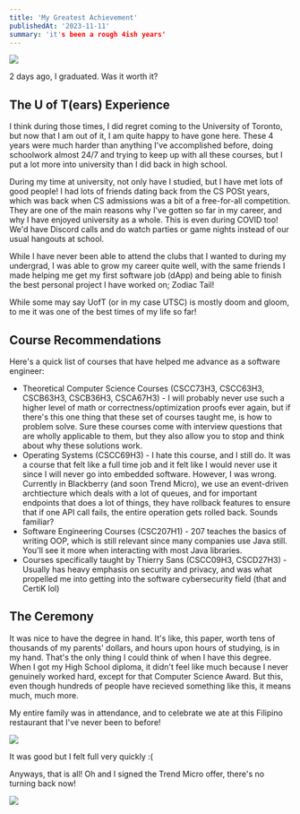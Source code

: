 ```yaml
---
title: 'My Greatest Achievement'
publishedAt: '2023-11-11'
summary: 'it's been a rough 4ish years'
---
```


![](/assets/b/log/uoft/0.jpg)

2 days ago, I graduated. Was it worth it?

## The U of T(ears) Experience

I think during those times, I did regret coming to the University of Toronto, but
now that I am out of it, I am quite happy to have gone here. 
These 4 years were much harder than anything I've accomplished before, doing schoolwork almost 24/7 
and trying to keep up with all these courses, but I put a lot more into university than I did 
back in high school.


During my time at university, not only have I studied, but I have met lots of good people! 
I had lots of friends dating back from the CS POSt years, which was back when CS admissions was 
a bit of a free-for-all competition. They are one of the main reasons why I've gotten so 
far in my career, and why I have enjoyed university as a whole. This is even during COVID too!
We'd have Discord calls and do watch parties or game nights instead of our usual hangouts at 
school.


While I have never been able to attend the clubs that I wanted to during my undergrad, I 
was able to grow my career quite well, with the same friends I made helping me get my first 
software job (dApp) and being able to finish the best personal project I have worked on;
Zodiac Tail!


While some may say UofT (or in my case UTSC) is mostly doom and gloom, to me it was one of the
best times of my life so far!

## Course Recommendations

Here's a quick list of courses that have helped me advance as a software engineer:

* Theoretical Computer Science Courses (CSCC73H3, CSCC63H3, CSCB63H3, CSCB36H3, CSCA67H3) - I will probably never use such a higher level of math or correctness/optimization proofs ever again, but if there's this one thing that these set of courses taught me, is how to problem solve. Sure these courses come with interview questions that are wholly applicable to them, but they also allow you to stop and think about why these solutions work.
* Operating Systems (CSCC69H3) - I hate this course, and I still do. It was a course that felt like a full time job and it felt like I would never use it since I will never go into embedded software. However, I was wrong. Currently in Blackberry (and soon Trend Micro), we use an event-driven archtiecture which deals with a lot of queues, and for important endpoints that does a lot of things, they have rollback features to ensure that if one API call fails, the entire operation gets rolled back. Sounds familiar?
* Software Engineering Courses (CSC207H1) - 207 teaches the basics of writing OOP, which is still relevant since many companies use Java still. You'll see it more when interacting with most Java libraries.
* Courses specifically taught by Thierry Sans (CSCC09H3, CSCD27H3) - Usually has heavy emphasis on security and privacy, and was what propelled me into getting into the software cybersecurity field (that and CertiK lol)


## The Ceremony

It was nice to have the degree in hand. It's like, this paper, worth tens of thousands of my parents' dollars, and hours upon hours of studying, is in my hand. That's the only thing I could think of when I have this degree. When I got my High School diploma, it didn't feel like much because I never genuinely worked hard, except for that Computer Science Award. But this, even though hundreds of people have recieved something like this, it means much, much more.

My entire family was in attendance, and to celebrate we ate at this Filipino restaurant that I've never been to before!

![](/assets/b/log/uoft/1.jpg)

It was good but I felt full very quickly :(

Anyways, that is all! Oh and I signed the Trend Micro offer, there's no turning back now!

![](/assets/b/log/uoft/2.jpg)

